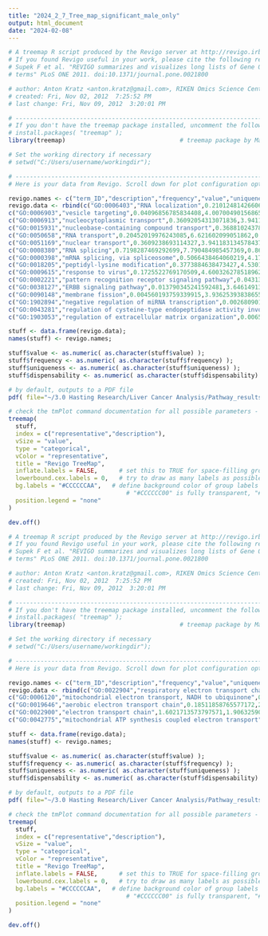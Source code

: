 ---
title: "2024_2_7_Tree_map_significant_male_only"
output: html_document
date: "2024-02-08"
---

```{r}
# A treemap R script produced by the Revigo server at http://revigo.irb.hr/
# If you found Revigo useful in your work, please cite the following reference:
# Supek F et al. "REVIGO summarizes and visualizes long lists of Gene Ontology
# terms" PLoS ONE 2011. doi:10.1371/journal.pone.0021800

# author: Anton Kratz <anton.kratz@gmail.com>, RIKEN Omics Science Center, Functional Genomics Technology Team, Japan
# created: Fri, Nov 02, 2012  7:25:52 PM
# last change: Fri, Nov 09, 2012  3:20:01 PM

# -----------------------------------------------------------------------------
# If you don't have the treemap package installed, uncomment the following line:
# install.packages( "treemap" );
library(treemap) 								# treemap package by Martijn Tennekes

# Set the working directory if necessary
# setwd("C:/Users/username/workingdir");

# --------------------------------------------------------------------------
# Here is your data from Revigo. Scroll down for plot configuration options.

revigo.names <- c("term_ID","description","frequency","value","uniqueness","dispensability","representative");
revigo.data <- rbind(c("GO:0006403","RNA localization",0.21012481426606894,7.411168274405793,0.775660302828464,-0,"RNA localization"),
c("GO:0006903","vesicle targeting",0.04096856785834408,4.007004901568658,0.7728135371294405,0.19442145,"RNA localization"),
c("GO:0006913","nucleocytoplasmic transport",0.36092054313071836,3.941183134578437,0.7029968252218532,0.55700417,"RNA localization"),
c("GO:0015931","nucleobase-containing compound transport",0.36881024378509786,4.270025714300444,0.7769717845648751,0.23072681,"RNA localization"),
c("GO:0050658","RNA transport",0.20452019976243085,6.621602099051862,0.6337380287072507,0.51357643,"RNA localization"),
c("GO:0051169","nuclear transport",0.3609238693114327,3.941183134578437,0.7382226771883224,0.67802652,"RNA localization"),
c("GO:0008380","RNA splicing",0.7198287469292699,7.790484985457369,0.8627397991417035,0,"RNA splicing"),
c("GO:0000398","mRNA splicing, via spliceosome",0.5066438464060219,4.170053304058364,0.8163112520763494,0.60185152,"RNA splicing"),
c("GO:0018205","peptidyl-lysine modification",0.3773884638473427,4.530177984021837,0.968877554254548,0.11240696,"RNA splicing"),
c("GO:0009615","response to virus",0.1725522769170509,4.600326278518962,0.9520684770839489,-0,"response to virus"),
c("GO:0002221","pattern recognition receptor signaling pathway",0.04313058532265549,4.515700160653214,0.6366628467151988,0.23208753,"response to virus"),
c("GO:0038127","ERBB signaling pathway",0.013790345241592481,3.64614913925983,0.8661598041077218,0.27705583,"response to virus"),
c("GO:0090148","membrane fission",0.004560193759339915,3.9362539383865567,0.9948869590914774,0.00654759,"membrane fission"),
c("GO:1902894","negative regulation of miRNA transcription",0.00268090165574615,3.9351154137137243,0.8543303939045774,-0,"negative regulation of miRNA transcription"),
c("GO:0043281","regulation of cysteine-type endopeptidase activity involved in apoptotic process",0.029789274477496925,3.705621964412759,0.893332232198266,0.19759398,"negative regulation of miRNA transcription"),
c("GO:1903053","regulation of extracellular matrix organization",0.006599142537221293,3.8610408291335356,0.9052631700322364,0.12554412,"negative regulation of miRNA transcription"));

stuff <- data.frame(revigo.data);
names(stuff) <- revigo.names;

stuff$value <- as.numeric( as.character(stuff$value) );
stuff$frequency <- as.numeric( as.character(stuff$frequency) );
stuff$uniqueness <- as.numeric( as.character(stuff$uniqueness) );
stuff$dispensability <- as.numeric( as.character(stuff$dispensability) );

# by default, outputs to a PDF file
pdf( file="~/3.0 Hasting Research/Liver Cancer Analysis/Pathway_results/male_sig_only_revigo_treemap.pdf", width=9, height=9 ) # width and height are in inches

# check the tmPlot command documentation for all possible parameters - there are a lot more
treemap(
  stuff,
  index = c("representative","description"),
  vSize = "value",
  type = "categorical",
  vColor = "representative",
  title = "Revigo TreeMap",
  inflate.labels = FALSE,      # set this to TRUE for space-filling group labels - good for posters
  lowerbound.cex.labels = 0,   # try to draw as many labels as possible (still, some small squares may not get a label)
  bg.labels = "#CCCCCCAA",   # define background color of group labels
								 # "#CCCCCC00" is fully transparent, "#CCCCCCAA" is semi-transparent grey, NA is opaque
  position.legend = "none"
)

dev.off()
```

```{r}
# A treemap R script produced by the Revigo server at http://revigo.irb.hr/
# If you found Revigo useful in your work, please cite the following reference:
# Supek F et al. "REVIGO summarizes and visualizes long lists of Gene Ontology
# terms" PLoS ONE 2011. doi:10.1371/journal.pone.0021800

# author: Anton Kratz <anton.kratz@gmail.com>, RIKEN Omics Science Center, Functional Genomics Technology Team, Japan
# created: Fri, Nov 02, 2012  7:25:52 PM
# last change: Fri, Nov 09, 2012  3:20:01 PM

# -----------------------------------------------------------------------------
# If you don't have the treemap package installed, uncomment the following line:
# install.packages( "treemap" );
library(treemap) 								# treemap package by Martijn Tennekes

# Set the working directory if necessary
# setwd("C:/Users/username/workingdir");

# --------------------------------------------------------------------------
# Here is your data from Revigo. Scroll down for plot configuration options.

revigo.names <- c("term_ID","description","frequency","value","uniqueness","dispensability","representative");
revigo.data <- rbind(c("GO:0022904","respiratory electron transport chain",0.47881036618854816,2.220800687402902,0.07092198165361932,0,"respiratory electron transport chain"),
c("GO:0006120","mitochondrial electron transport, NADH to ubiquinone",0.029094102708202944,1.330902181847712,0.08252164301307882,0.76215281,"respiratory electron transport chain"),
c("GO:0019646","aerobic electron transport chain",0.18511858765577172,2.1890031647290717,0.04438869144884745,0.75597283,"respiratory electron transport chain"),
c("GO:0022900","electron transport chain",1.6021713573797571,1.9063259020001762,0.10694580141203575,0.74786491,"respiratory electron transport chain"),
c("GO:0042775","mitochondrial ATP synthesis coupled electron transport",0.11859497336926673,2.142063470347029,0.04983287651483807,0.84435016,"respiratory electron transport chain"));

stuff <- data.frame(revigo.data);
names(stuff) <- revigo.names;

stuff$value <- as.numeric( as.character(stuff$value) );
stuff$frequency <- as.numeric( as.character(stuff$frequency) );
stuff$uniqueness <- as.numeric( as.character(stuff$uniqueness) );
stuff$dispensability <- as.numeric( as.character(stuff$dispensability) );

# by default, outputs to a PDF file
pdf( file="~/3.0 Hasting Research/Liver Cancer Analysis/Pathway_results/female_sig_only_revigo_treemap.pdf", width=9, height=9 ) # width and height are in inches

# check the tmPlot command documentation for all possible parameters - there are a lot more
treemap(
  stuff,
  index = c("representative","description"),
  vSize = "value",
  type = "categorical",
  vColor = "representative",
  title = "Revigo TreeMap",
  inflate.labels = FALSE,      # set this to TRUE for space-filling group labels - good for posters
  lowerbound.cex.labels = 0,   # try to draw as many labels as possible (still, some small squares may not get a label)
  bg.labels = "#CCCCCCAA",   # define background color of group labels
								 # "#CCCCCC00" is fully transparent, "#CCCCCCAA" is semi-transparent grey, NA is opaque
  position.legend = "none"
)

dev.off()
```